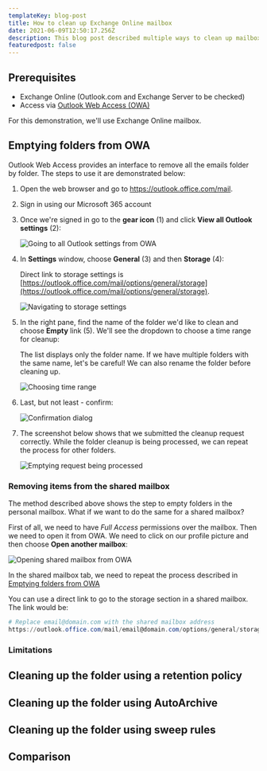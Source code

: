 ```yaml
---
templateKey: blog-post
title: How to clean up Exchange Online mailbox
date: 2021-06-09T12:50:17.256Z
description: This blog post described multiple ways to clean up mailbox in Exchange Online.
featuredpost: false
---
```

## Prerequisites

* Exchange Online (Outlook.com and Exchange Server to be checked)
* Access via [Outlook Web Access (OWA)](https://support.microsoft.com/en-us/office/how-to-sign-in-to-outlook-on-the-web-763fab4d-0138-4814-b450-37fc286bcb79)

For this demonstration, we'll use Exchange Online mailbox.

## Emptying folders from OWA

Outlook Web Access provides an interface to remove all the emails folder by folder. The steps to use it are demonstrated below:

1. Open the web browser and go to <https://outlook.office.com/mail>.
2. Sign in using our Microsoft 365 account
3. Once we're signed in go to the **gear icon** (1) and click **View all Outlook settings** (2):

   ![Going to all Outlook settings from OWA](../../img/20210610-205015-qwwzobd93t.png)

4. In **Settings** window, choose **General** (3) and then **Storage** (4):

   <Tip>

   Direct link to storage settings is [https://outlook.office.com/mail/options/general/storage](https://outlook.office.com/mail/options/general/storage).

   </Tip>

   ![Navigating to storage settings](../../img/20220108-151545-F4ky5vJaNT.png)

5. In the right pane, find the name of the folder we'd like to clean and choose **Empty** link (5). We'll see the dropdown to choose a time range for cleanup:

   <Note>

   The list displays only the folder name. If we have multiple folders with the same name, let's be careful! We can also rename the folder before cleaning up.

   </Note>

   ![Choosing time range](../../img/20220108-152448-odT7bXGLhN.png)

6. Last, but not least - confirm:

   ![Confirmation dialog](../../img/20220108-152920-VE8EjdIZcw.png)

7. The screenshot below shows that we submitted the cleanup request correctly. While the folder cleanup is being processed, we can repeat the process for other folders.

   ![Emptying request being processed](../../img/20220108-152651-xLNCV1KK4K.png)

### Removing items from the shared mailbox

The method described above shows the step to empty folders in the personal mailbox. What if we want to do the same for a shared mailbox?

First of all, we need to have *Full Access* permissions over the mailbox. Then we need to open it from OWA. We need to click on our profile picture and then choose **Open another mailbox**:

![Opening shared mailbox from OWA](../../img/20220108-154514-9FYZ55085q.png)

In the shared mailbox tab, we need to repeat the process described in [Emptying folders from OWA](#emptying-folders-from-owa)

<Tip>

You can use a direct link to go to the storage section in a shared mailbox. The link would be:

```powershell
# Replace email@domain.com with the shared mailbox address
https://outlook.office.com/mail/email@domain.com/options/general/storage
```

</Tip>

### Limitations

## Cleaning up the folder using a retention policy

## Cleaning up the folder using AutoArchive

## Cleaning up the folder using sweep rules

## Comparison
